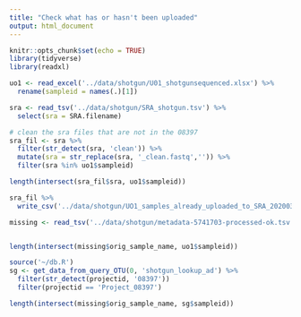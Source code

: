 ```yaml
---
title: "Check what has or hasn't been uploaded"
output: html_document
---
```


```r
knitr::opts_chunk$set(echo = TRUE)
library(tidyverse)
library(readxl)
```

```r
uo1 <- read_excel('../data/shotgun/U01_shotgunsequenced.xlsx') %>% 
  rename(sampleid = names(.)[1])

sra <- read_tsv('../data/shotgun/SRA_shotgun.tsv') %>% 
  select(sra = SRA.filename)
```

```r
# clean the sra files that are not in the 08397
sra_fil <- sra %>% 
  filter(str_detect(sra, 'clean')) %>% 
  mutate(sra = str_replace(sra, '_clean.fastq','')) %>% 
  filter(sra %in% uo1$sampleid)

length(intersect(sra_fil$sra, uo1$sampleid))

sra_fil %>% 
  write_csv('../data/shotgun/UO1_samples_already_uploaded_to_SRA_20200316.csv')
```


```r
missing <- read_tsv('../data/shotgun/metadata-5741703-processed-ok.tsv')


length(intersect(missing$orig_sample_name, uo1$sampleid))
```
```r
source('~/db.R')
sg <- get_data_from_query_OTU(0, 'shotgun_lookup_ad') %>% 
  filter(str_detect(projectid, '08397'))
  filter(projectid == 'Project_08397')

length(intersect(missing$orig_sample_name, sg$sampleid))
```

